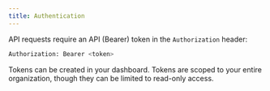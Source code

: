```yaml
---
title: Authentication
---
```


API requests require an API (Bearer) token in the `Authorization` header:

```bash
Authorization: Bearer <token>
```

Tokens can be created in your dashboard. Tokens are scoped to your entire organization, though they can be limited to read-only access.
